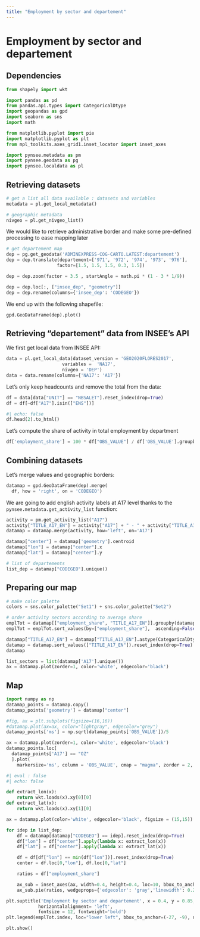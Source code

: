 ```yaml
---
title: "Employment by sector and departement"
---
```


# Employment by sector and departement

## Dependencies

```python
from shapely import wkt

import pandas as pd
from pandas.api.types import CategoricalDtype
import geopandas as gpd
import seaborn as sns
import math

from matplotlib.pyplot import pie
import matplotlib.pyplot as plt
from mpl_toolkits.axes_grid1.inset_locator import inset_axes

import pynsee.metadata as pm
import pynsee.geodata as pg
import pynsee.localdata as pl
```


## Retrieving datasets

```python
# get a list all data available : datasets and variables
metadata = pl.get_local_metadata()

# geographic metadata
nivgeo = pl.get_nivgeo_list()
```

We would like to retrieve administrative border and make some pre-defined
processing to ease mapping later

```python
# get departement map
dep = pg.get_geodata('ADMINEXPRESS-COG-CARTO.LATEST:departement')
dep = dep.translate(departement=['971', '972', '974', '973', '976'],
                   factor=[1.5, 1.5, 1.5, 0.3, 1.5])

dep = dep.zoom(factor = 3.5 , startAngle = math.pi * (1 - 3 * 1/9))

dep = dep.loc[:, ["insee_dep", "geometry"]]
dep = dep.rename(columns={'insee_dep': 'CODEGEO'})
```

We end up with the following shapefile:

```python
gpd.GeoDataFrame(dep).plot()
```

## Retrieving "departement" data from INSEE's API

We first get local data from INSEE API:

```python
data = pl.get_local_data(dataset_version = 'GEO2020FLORES2017',
                     variables =  'NA17',
                     nivgeo = 'DEP')
data = data.rename(columns={'NA17': 'A17'})
```

Let's only keep
headcounts and remove the total from the data:

```python
df = data[data["UNIT"] == "NBSALET"].reset_index(drop=True)
df = df[~df["A17"].isin(["ENS"])]
```

```python
#| echo: false
df.head(2).to_html()
```

Let's compute the
share of activity in total employment by department


```python
df['employment_share'] = 100 * df["OBS_VALUE"] / df['OBS_VALUE'].groupby(df['CODEGEO']).transform('sum')
```

## Combining datasets

Let's merge values and geographic
borders:

```python
datamap = gpd.GeoDataFrame(dep).merge(
  df, how = 'right', on = 'CODEGEO')
```

We are going to
add english activity labels at A17 level
thanks to the `pynsee.metadata.get_activity_list`
function:

```python
activity = pm.get_activity_list("A17")
activity["TITLE_A17_EN"] = activity["A17"] + " - " + activity["TITLE_A17_EN"]
datamap = datamap.merge(activity, how='left', on='A17')
```

```python
datamap["center"] = datamap['geometry'].centroid
datamap["lon"] = datamap["center"].x
datamap["lat"] = datamap["center"].y

# list of departements
list_dep = datamap["CODEGEO"].unique()
```

## Preparing our map


```python
# make color palette
colors = sns.color_palette("Set1") + sns.color_palette("Set2")

# order activity sectors according to average share
emplTot = datamap[["employment_share", "TITLE_A17_EN"]].groupby(datamap['TITLE_A17_EN']).mean()
emplTot = emplTot.sort_values(by=["employment_share"],  ascending=False)

datamap["TITLE_A17_EN"] = datamap["TITLE_A17_EN"].astype(CategoricalDtype(categories=emplTot.index, ordered=True))
datamap = datamap.sort_values(["TITLE_A17_EN"]).reset_index(drop=True)
datamap
```

```python
list_sectors = list(datamap['A17'].unique())
ax = datamap.plot(zorder=1, color='white', edgecolor='black')
```

## Map

```python
import numpy as np
datamap_points = datamap.copy()
datamap_points['geometry'] = datamap["center"]

#fig, ax = plt.subplots(figsize=(16,16))
#datamap.plot(ax=ax, color="lightgray", edgecolor="grey")
datamap_points['ms'] = np.sqrt(datamap_points['OBS_VALUE'])/5

ax = datamap.plot(zorder=1, color='white', edgecolor='black')
datamap_points.loc[
  datamap_points['A17'] == "OZ"
  ].plot(
    markersize='ms', column = 'OBS_VALUE', cmap = "magma", zorder = 2, ax = ax)
```

```python
#| eval : false
#| echo: false

def extract_lon(x):
    return wkt.loads(x).xy[0][0]
def extract_lat(x):
    return wkt.loads(x).xy[1][0]

ax = datamap.plot(color='white', edgecolor='black', figsize = (15,15))

for idep in list_dep:
    df = datamap[datamap["CODEGEO"] == idep].reset_index(drop=True)
    df["lon"] = df["center"].apply(lambda x: extract_lon(x))
    df["lat"] = df["center"].apply(lambda x: extract_lat(x))

    df = df[df["lon"] == min(df["lon"])].reset_index(drop=True)
    center = df.loc[0,"lon"], df.loc[0,"lat"]

    ratios = df["employment_share"]

    ax_sub = inset_axes(ax, width=0.4, height=0.4, loc=10, bbox_to_anchor=center, bbox_transform=ax.transData)
    ax_sub.pie(ratios, wedgeprops={'edgecolor': 'gray','linewidth': 0.25}, colors = colors)

plt.suptitle('Employment by sector and departement', x = 0.4, y = 0.85,
            horizontalalignment= 'left',
            fontsize = 12, fontweight='bold')
plt.legend(emplTot.index, loc="lower left", bbox_to_anchor=(-27, -9), ncol=2)

plt.show()
```
